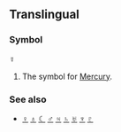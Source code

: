 ==Translingual==
===Symbol===
'''☿'''

#The symbol for [[Mercury]].<!-- god, planet, or both?  Definitely not the element, as Mercury is capitalised here-->

===See also===
*[[♀]] [[♁]] [[☾]] [[♂]] [[♃]] [[♄]] [[♅]] [[♆]] [[♇]]